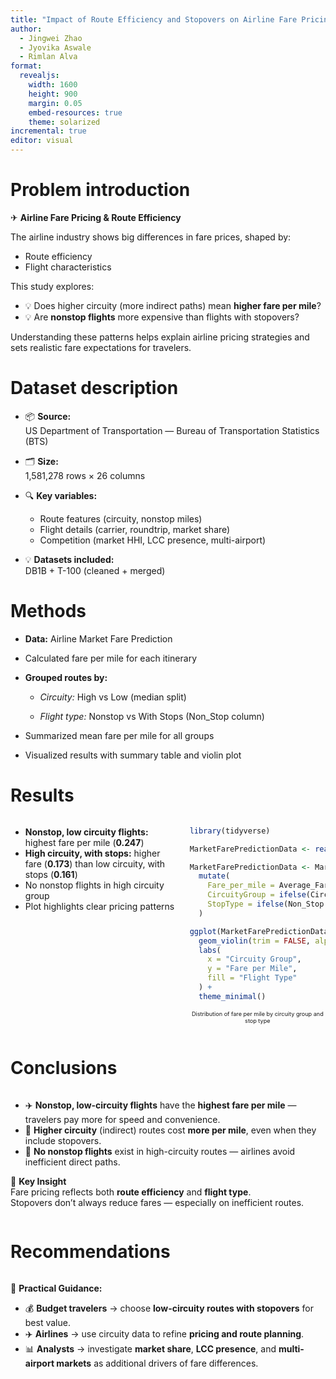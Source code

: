 ```yaml
---
title: "Impact of Route Efficiency and Stopovers on Airline Fare Pricing"
author:
  - Jingwei Zhao
  - Jyovika Aswale
  - Rimlan Alva
format: 
  revealjs:
    width: 1600
    height: 900
    margin: 0.05
    embed-resources: true
    theme: solarized
incremental: true
editor: visual
---
```


# Problem introduction

✈ **Airline Fare Pricing & Route Efficiency**

The airline industry shows big differences in fare prices, shaped by:

-   Route efficiency
-   Flight characteristics

This study explores:

-   💡 Does higher circuity (more indirect paths) mean **higher fare per mile**?
-   💡 Are **nonstop flights** more expensive than flights with stopovers?

Understanding these patterns helps explain airline pricing strategies and sets realistic fare expectations for travelers.

# Dataset description

-   📦 **Source:**\
    US Department of Transportation — Bureau of Transportation Statistics (BTS)

-   🗂 **Size:**\
    1,581,278 rows × 26 columns

-   🔍 **Key variables:**

    -   Route features (circuity, nonstop miles)\
    -   Flight details (carrier, roundtrip, market share)\
    -   Competition (market HHI, LCC presence, multi-airport)

-   💡 **Datasets included:**\
    DB1B + T-100 (cleaned + merged)

# Methods

-   **Data:** Airline Market Fare Prediction

-   Calculated fare per mile for each itinerary

-   **Grouped routes by:**

    -   *Circuity:* High vs Low (median split)

    -   *Flight type:* Nonstop vs With Stops (Non_Stop column)

-   Summarized mean fare per mile for all groups

-   Visualized results with summary table and violin plot

# Results

::::: columns
::: {.column width="55%"}
-   **Nonstop, low circuity flights:** highest fare per mile (**0.247**)
-   **High circuity, with stops:** higher fare (**0.173**) than low circuity, with stops (**0.161**)
-   No nonstop flights in high circuity group
-   Plot highlights clear pricing patterns
:::

::: {.column width="45%"}
```r
library(tidyverse)

MarketFarePredictionData <- read_csv(here::here("data/MarketFarePredictionData.csv"), show_col_types = FALSE)

MarketFarePredictionData <- MarketFarePredictionData %>%
  mutate(
    Fare_per_mile = Average_Fare / MktMilesFlown,
    CircuityGroup = ifelse(Circuity > median(Circuity, na.rm = TRUE), "High", "Low"),
    StopType = ifelse(Non_Stop == 1, "Nonstop", "With Stops")
  )

ggplot(MarketFarePredictionData, aes(x = CircuityGroup, y = Fare_per_mile, fill = StopType)) +
  geom_violin(trim = FALSE, alpha = 0.8) +
  labs(
    x = "Circuity Group",
    y = "Fare per Mile",
    fill = "Flight Type"
  ) +
  theme_minimal()
```

[Distribution of fare per mile by circuity group and stop type]{style="font-size: 65%; display: block; text-align: center; margin-top: 0.5em;"}
:::
:::::

# Conclusions

:::: columns
::: {.column width="65%"}
-   ✈️ **Nonstop, low-circuity flights** have the **highest fare per mile** — travelers pay more for speed and convenience.
-   🔁 **Higher circuity** (indirect) routes cost **more per mile**, even when they include stopovers.
-   🚫 **No nonstop flights** exist in high-circuity routes — airlines avoid inefficient direct paths.

📌 **Key Insight**\
Fare pricing reflects both **route efficiency** and **flight type**.\
Stopovers don’t always reduce fares — especially on inefficient routes.
:::
::::

# Recommendations

:::: columns
::: {.column width="60%"}
📢 **Practical Guidance:**

-   💰 **Budget travelers** → choose **low-circuity routes with stopovers** for best value.
-   ✈️ **Airlines** → use circuity data to refine **pricing and route planning**.
-   📊 **Analysts** → investigate **market share**, **LCC presence**, and **multi-airport markets** as additional drivers of fare differences.
:::
::::
